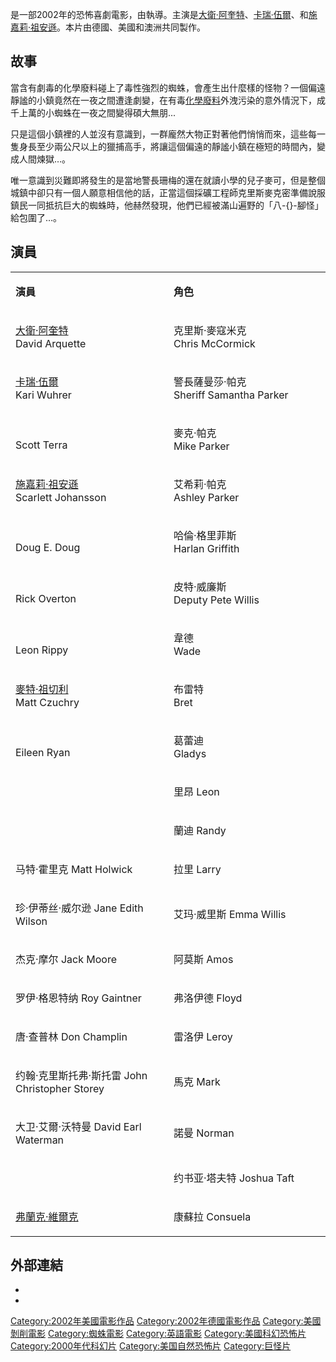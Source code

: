 {{noteTA
|T=zh-hk:近蛛者殺;zh-tw:八腳怪;zh-cn:八脚怪;
|G1=Show
|1=zh-hk:近蛛者殺;zh-tw:八腳怪;zh-cn:八脚怪;
}}
{{Infobox film
| name           = 八腳怪
| original_name  = ''Eight Legged Freaks''
| image          = Eight Legged Freaks.jpg
| image_size     = 
| alt            = 
| caption        =
| director       = {{link-en|艾洛·伊艾克罕|Ellory Elkayem}}
| producer       = [[狄恩·戴夫林|狄恩·戴夫林]]
| screenplay     = 艾洛·伊艾克罕<br />{{link-en|傑西·亞歷山大|Jesse Alexander}}
| story          = 艾洛·伊艾克罕<br />兰迪·科恩菲尔德
| starring       = [[大衛·阿奎特|大衛·阿奎特]]<br />[[卡瑞·伍爾|卡瑞·伍爾]]<br />{{link-en|史考特·泰羅|Scott Terra}}<br />{{link-en|道格·E·道格|Doug E. Doug}}<br />[[施嘉莉·祖安遜|施嘉莉·祖安遜]]
| music          = {{link-en|約翰·奧特蒙|John Ottman}}
| cinematography = {{link-en|約翰·巴特利 (攝影師)|John Bartley|約翰·S·巴特利}}
| editing        = 大卫·西格尔
| studio         = {{link-en|Centropolis Entertainment}}<br />[[威秀電影|威秀電影]]<br />{{link-en|電子娛樂|電子娛樂}}
| distributor    = [[華納兄弟|華納兄弟]]
| released       = {{Film date|df=y|fy=2002|2002|7|17|}}
| runtime        = 100分钟
| country        = 美國<br />德國<br />澳洲
| language       = 英语
| budget         = $30,000,000
| gross          = $45,000,000
| preceded_by    = 
| followed_by    = 
| cn_name = 八脚怪
| hk_name = 近蛛者殺
| tw_name = 八腳怪
}}
{{作品名稱|name=''Eight Legged Freaks''|hk=近蛛者殺|tw=八腳怪|equiv-cn=tw}}是一部2002年的恐怖喜劇電影，由{{link-en|艾洛·伊艾克罕|Ellory Elkayem}}執導。主演是[[大衛·阿奎特|大衛·阿奎特]]、[[卡瑞·伍爾|卡瑞·伍爾]]、{{link-en|史考特·泰羅|Scott Terra}}和[[施嘉莉·祖安遜|施嘉莉·祖安遜]]。本片由德國、美國和澳洲共同製作。

== 故事 ==
當含有劇毒的化學廢料碰上了毒性強烈的蜘蛛，會產生出什麼樣的怪物？一個偏遠靜謐的小鎮竟然在一夜之間遭逢劇變，在有毒[[化學廢料|化學廢料]]外洩污染的意外情況下，成千上萬的小蜘蛛在一夜之間變得碩大無朋... 

只是這個小鎮裡的人並沒有意識到，一群龐然大物正對著他們悄悄而來，這些每一隻身長至少兩公尺以上的獵捕高手，將讓這個偏遠的靜謐小鎮在極短的時間內，變成人間煉獄…。 

唯一意識到災難即將發生的是當地警長珊梅的還在就讀小學的兒子麥可，但是整個城鎮中卻只有一個人願意相信他的話，正當這個採礦工程師克里斯麥克密準備說服鎮民一同抵抗巨大的蜘蛛時，他赫然發現，他們已經被滿山遍野的「八-{}-腳怪」給包圍了…。

== 演員 ==
{|class="wikitable" width="60%" style="font-size:85%;"
|- style="background:#5686BF; color:white" align=center
|style="width:2%"|'''演員'''
|style="width:2%"|'''角色'''

|-align=center 
|[[大衛·阿奎特|大衛·阿奎特]]<br/>David Arquette || 克里斯·麥寇米克<br/>Chris McCormick
|-align=center 
|[[卡瑞·伍爾|卡瑞·伍爾]]<br/>Kari Wuhrer || 警長薩曼莎·帕克<br/>Sheriff Samantha Parker
|-align=center 
|{{link-en|史考特·泰羅|Scott Terra}}<br/>Scott Terra || 麥克·帕克<br/>Mike Parker
|-align=center 
|[[施嘉莉·祖安遜|施嘉莉·祖安遜]]<br/>Scarlett Johansson || 艾希莉·帕克<br/>Ashley Parker
|-align=center 
|{{link-en|道格·E·道格|Doug E. Doug}}<br/>Doug E. Doug || 哈倫·格里菲斯<br/>Harlan Griffith
|-align=center 
|{{link-en|瑞克·奧弗頓|Rick Overton}}<br/>Rick Overton || 皮特·威廉斯<br/>Deputy Pete Willis
|-align=center
|{{link-en|李昂·里皮|Leon Rippy}}<br/>Leon Rippy || 韋德<br/>Wade
|-align=center
|[[麥特·祖切利|麥特·祖切利]]<br/>Matt Czuchry || 布雷特<br/>Bret
|-align=center
|{{link-en|艾琳·萊恩|Eileen Ryan}}<br/>Eileen Ryan || 葛蕾迪<br/>Gladys
|-align=center 
|{{link-en|傑·阿倫·瓊斯|Jay Arlen Jones}} ||里昂 Leon
|-align=center
|{{link-en|里萊·史密斯|Riley Smith}} ||蘭迪 Randy
|-align=center
|马特·霍里克 Matt Holwick ||拉里 Larry
|-align=center
|珍·伊蒂丝·威尔逊 Jane Edith Wilson ||艾玛·威里斯 Emma Willis
|-align=center
|杰克·摩尔 Jack Moore ||阿莫斯 Amos
|-align=center
|罗伊·格恩特纳 Roy Gaintner ||弗洛伊德 Floyd
|-align=center
|唐·查普林 Don Champlin ||雷洛伊 Leroy
|-align=center
|约翰·克里斯托弗·斯托雷 John Christopher Storey ||馬克 Mark
|-align=center
|大卫·艾爾·沃特曼 David Earl Waterman ||諾曼 Norman
|-align=center
|{{link-en|湯姆·努農|Tom Noonan}} ||约书亚·塔夫特 Joshua Taft
|-align=center
|[[弗蘭克·維爾克|弗蘭克·維爾克]] ||康蘇拉 Consuela
|}

==外部連結==
* {{imdb title|0271367}}
* {{amg movie|260297}}

{{DEFAULTSORT:Eight Legged Freaks}}
[[Category:2002年美國電影作品|Category:2002年美國電影作品]]
[[Category:2002年德國電影作品|Category:2002年德國電影作品]]
[[Category:美國剝削電影|Category:美國剝削電影]]
[[Category:蜘蛛電影|Category:蜘蛛電影]]
[[Category:英語電影|Category:英語電影]]
[[Category:美國科幻恐怖片|Category:美國科幻恐怖片]]
[[Category:2000年代科幻片|Category:2000年代科幻片]]
[[Category:美国自然恐怖片|Category:美国自然恐怖片]]
[[Category:巨怪片|Category:巨怪片]]